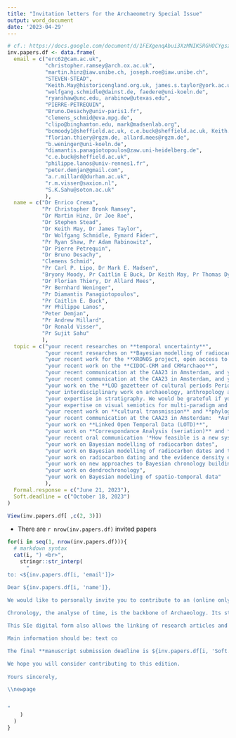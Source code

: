```yaml
---
title: "Invitation letters for the Archaeometry Special Issue"
output: word_document
date: '2023-04-29'
---
```


```r
# cf.: https://docs.google.com/document/d/1FEXgenqAbui3XzMNIKSRGHOCYgsziSyAuOID34EFVek/edit#
inv.papers.df <- data.frame(
  email = c("erc62@cam.ac.uk",
            "christopher.ramsey@arch.ox.ac.uk",
            "martin.hinz@iaw.unibe.ch, joseph.roe@iaw.unibe.ch",
            "STEVEN-STEAD",
            "Keith.May@historicengland.org.uk, james.s.taylor@york.ac.uk",
            "wolfgang.schmidle@dainst.de, faedere@uni-koeln.de",
            "ryanshaw@unc.edu, arabinow@utexas.edu",
            "PIERRE-PETREQUIN",
            "Bruno.Desachy@univ-paris1.fr",
            "clemens_schmid@eva.mpg.de",
            "clipo@binghamton.edu, mark@madsenlab.org",
            "bcmoody1@sheffield.ac.uk, c.e.buck@sheffield.ac.uk, Keith.May@historicengland.org.uk, tsd@tsdye.online",
            "florian.thiery@rgzm.de, allard.mees@rgzm.de",
            "b.weninger@uni-koeln.de",
            "diamantis.panagiotopoulos@zaw.uni-heidelberg.de",
            "c.e.buck@sheffield.ac.uk",
            "philippe.lanos@univ-rennes1.fr",
            "peter.demjan@gmail.com",
            "a.r.millard@durham.ac.uk",
            "r.m.visser@saxion.nl",
            "S.K.Sahu@soton.ac.uk"
            ),
  name = c("Dr Enrico Crema",
           "Pr Christopher Bronk Ramsey",
           "Dr Martin Hinz, Dr Joe Roe",
           "Dr Stephen Stead",
           "Dr Keith May, Dr James Taylor",
           "Dr Wolfgang Schmidle, Eymard Fäder",
           "Pr Ryan Shaw, Pr Adam Rabinowitz",
           "Dr Pierre Petrequin",
           "Dr Bruno Desachy",
           "Clemens Schmid",
           "Pr Carl P. Lipo, Dr Mark E. Madsen",
           "Bryony Moody, Pr Caitlin E Buck, Dr Keith May, Pr Thomas Dye",
           "Dr Florian Thiery, Dr Allard Mees",
           "Pr Bernhard Weninger",
           "Pr Diamantis Panagiotopoulos",
           "Pr Caitlin E. Buck",
           "Pr Philippe Lanos",
           "Peter Demjan",
           "Pr Andrew Millard",
           "Dr Ronald Visser",
           "Pr Sujit Sahu"
           ),
  topic = c("your recent researches on **temporal uncertainty**",
            "your recent researches on **Bayesian modelling of radiocarbon dates**",
            "your recent work for the **XRONOS project, open access to chronological data, cross-dating and alignment of multi-resolution chronologies**",
            "your recent work on the **CIDOC-CRM and CRMarchaeo**",
            "your recent communication at the CAA23 in Amsterdam, and your work on 'The Matrix' particularly its FAIRability",
            "your recent communication at the CAA23 in Amsterdam, and your work on the **LOD gazetteer of cultural periods ChronOntology**",
            "your work on the **LOD gazetteer of cultural periods PeriodO**",
            "your interdisciplinary work on archaeology, anthropology and  how material culture variability (e.g. pottery) percieved in a high precision dating context (e.g, Chalain, *chaîne opératoire*) can be compared and integrated to other and looser chronologies",
            "your expertise in stratigraphy. We would be grateful if you could provide an overview (news, trends and perspectives) of existing projects and software on this subject, whether dedicated (*The Stratifiant*, [Matrix project](https://stratigraphic.github.io/matrix/), [Extended Matrix](http://osiris.itabc.cnr.it/extendedmatrix/), etc.) or integrated into broader information platforms ([Syslat](https://syslat.hypotheses.org/), [Intrasis](https://www.intrasis.com/), etc.)",
            "your expertise on visual semiotics for multi-paradigm and multi-scale changes (cultural periods, radiocarbon dating, genetic/cultural drifts, etc.) using graph drawing (split graphs, phylogenetic trees, etc.) or any formal representations (temporal series, Summed Probability Densities, etc.)",
            "your recent work on **cultural transmission** and **phylogenetic approaches**",
            "your recent communication at the CAA23 in Amsterdam:  *Automating chronology construction and archiving (FAIR)ly along the way*",
            "your work on **Linked Open Temporal Data (LOTD)**",
            "your work on **Correspondance Analysis (seriation)** and **alignment to absolute time-scales**",
            "your recent oral communication '*How feasible is a new system of Minoan relative chronology?*' during the 'CHRONOS. Stratigraphic Analysis, Pottery Seriation and Radiocarbon Dating in Mediterranean Chronology' conference on the possibility to create a domain ontology for the Minoean chronology in the frame of the CIDOC-CRM",
            "your work on Bayesian modelling of radiocarbon dates",
            "your work on Bayesian modelling of radiocarbon dates and the ChronoModel tool",
            "your work on radiocarbon dating and the evidence density estimation method",
            "your work on new approaches to Bayesian chronology building",
            "your work on dendrochronology",
            "your work on Bayesian modeling of spatio-temporal data"
            ),
  Formal.response = c("June 21, 2023"),
  Soft.deadline = c("October 18, 2023")
)

View(inv.papers.df[ ,c(2, 3)])
```

* There are `r nrow(inv.papers.df)` invited papers

\newpage


```r


for(i in seq(1, nrow(inv.papers.df))){
  # markdown syntax
  cat(i, ") <br>",
    stringr::str_interp(
      "
to: <${inv.papers.df[i, 'email']}>  

Dear ${inv.papers.df[i, 'name']},  
  
We would like to personally invite you to contribute to an (online only) peer-reviewed special Issue of the Archaeometry journal, on the subject of '*Chronology: formal methods and research software*'. We were very intrigued by ${inv.papers.df[i, 'topic']}. We were wondering if you would consider a paper on this topic? If you are interested in taking up this invitation, please **let us know by ${inv.papers.df[i, 'Formal.response']}**. If you are unable to undertake this project personally but know someone who might, we would appreciate if you could provide us with their name and contact information. Please note that by agreeing to submit a paper for this issue, you are also agreeing to review at least one paper from the same SI [I WOULD TOTALLY REMOVE THAT LAST SENTENCE [EL]].

Chronology, the analyse of time, is the backbone of Archaeology. Its study material embraces different disciplines however, and is widely dispersed in time and space. This has led to numerous context-based frameworks, focused on absolute *vs* relative chronology, Prehistory *vs* recent periods, laboratory techniques *vs* cultural approaches, deterministic *vs* statistical methods, and more. The aim of this special issue is to review current practices on formal methods, modelling and research software for chronological data in archaeology. We will invite a series of papers to contribute to various aspects of these matters, including (but not limited to) formal methods, archaeometric dating, Bayesian analysis, stratigraphy, seriation, temporal logics and open-source research software. The papers will also explore multi-paradigm alignment (cross-dating), high-resolution downscaling, low-resolution upscaling of temporal data on a common timeline, multi-resolution alignment (scalability), management of uncertainty and fuzziness, and the incorporation of FAIR policies and isostandards for the reusability of timed data. It is important to note that this special issue is not intended to be a collection of case studies. Instead, it seeks to gather formal perspectives on chronological modelling, review recent methods and avenues of development, and focus on building interoperable chronologies over the long term and at large geographical scales. Please do not hesitate to make contact with us to discuss the potential topic of your contribution in more details.

This SIe digital form also allows the linking of research articles and data samples. That is why we propose an innovative collaboration on the GitHub platform, allowing authors to share interoperable time data compliant with open science standards. The GitHub platform is currently under construction and can be viewed here: https://github.com/historical-time/caa23/tree/main/archaeometry-si.

Main information should be: text co

The final **manuscript submission deadline is ${inv.papers.df[i, 'Soft.deadline']}**.

We hope you will consider contributing to this edition.
 
Yours sincerely, 

\\newpage


"
    )
  )
}

```

